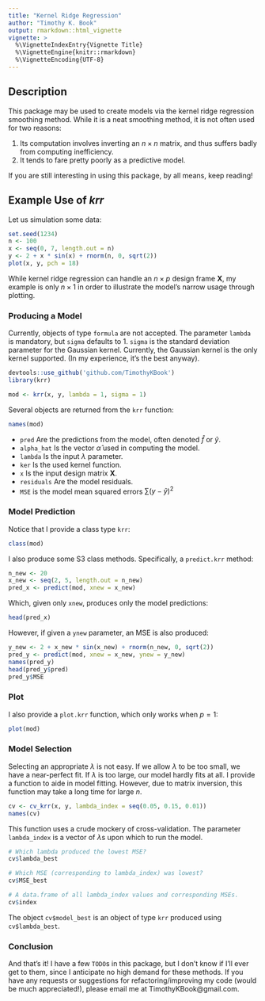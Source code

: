 ```yaml
---
title: "Kernel Ridge Regression"
author: "Timothy K. Book"
output: rmarkdown::html_vignette
vignette: >
  %\VignetteIndexEntry{Vignette Title}
  %\VignetteEngine{knitr::rmarkdown}
  %\VignetteEncoding{UTF-8}
---
```


## Description
This package may be used to create models via the kernel ridge regression
smoothing method. While it is a neat smoothing method, it is not often used for
two reasons:

1. Its computation involves inverting an $n \times n$ matrix, and thus suffers
badly from computing inefficiency.
1. It tends to fare pretty poorly as a predictive model.

If you are still interesting in using this package, by all means, keep reading!

## Example Use of _krr_
Let us simulation some data:
```r
set.seed(1234)
n <- 100
x <- seq(0, 7, length.out = n)
y <- 2 + x * sin(x) + rnorm(n, 0, sqrt(2))
plot(x, y, pch = 18)
```

While kernel ridge regression can handle an $n\times p$ design frame 
$\mathbf{X}$, my example is only $n\times 1$ in order to illustrate the model's
narrow usage through plotting.

### Producing a Model
Currently, objects of type `formula` are not accepted.  The parameter `lambda`
is mandatory, but `sigma` defaults to 1.  `sigma` is the standard deviation
parameter for the Gaussian kernel.  Currently, the Gaussian kernel is the only
kernel supported.  (In my experience, it's the best anyway).
```r
devtools::use_github('github.com/TimothyKBook')
library(krr)
```
```r
mod <- krr(x, y, lambda = 1, sigma = 1)
```
Several objects are returned from the `krr` function:
```r
names(mod)
```
* `pred` Are the predictions from the model, often denoted $\hat{f}$ or 
$\hat{y}$.
* `alpha_hat` Is the vector $\hat{\alpha}$ used in computing the model.
* `lambda` Is the input $\lambda$ parameter.
* `ker` Is the used kernel function.
* `x` Is the input design matrix $\mathbf{X}$.
* `residuals` Are the model residuals.
* `MSE` is the model mean squared errors $\sum (y - \hat{y})^2$

### Model Prediction
Notice that I provide a class type `krr`:
```r
class(mod)
```
I also produce some S3 class methods.  Specifically, a `predict.krr` method:
```r
n_new <- 20
x_new <- seq(2, 5, length.out = n_new)
pred_x <- predict(mod, xnew = x_new)
```
Which, given only `xnew`, produces only the model predictions:
```r
head(pred_x)
```
However, if given a `ynew` parameter, an MSE is also produced:
```r
y_new <- 2 + x_new * sin(x_new) + rnorm(n_new, 0, sqrt(2))
pred_y <- predict(mod, xnew = x_new, ynew = y_new)
names(pred_y)
head(pred_y$pred)
pred_y$MSE
```

### Plot
I also provide a `plot.krr` function, which only works when $p = 1$:
```r
plot(mod)
```

### Model Selection
Selecting an appropriate $\lambda$ is not easy.  If we allow $\lambda$ to be too
small, we have a near-perfect fit.  If $\lambda$ is too large, our model hardly
fits at all.  I provide a function to aide in model fitting.  However, due to
matrix inversion, this function may take a long time for large $n$.
```r
cv <- cv_krr(x, y, lambda_index = seq(0.05, 0.15, 0.01))
names(cv)
```
This function uses a crude mockery of cross-validation.  The parameter 
`lambda_index` is a vector of $\lambda$s upon which to run the model.
```r
# Which lambda produced the lowest MSE?
cv$lambda_best

# Which MSE (corresponding to lambda_index) was lowest?
cv$MSE_best

# A data.frame of all lambda_index values and corresponding MSEs.
cv$index
```
The object `cv$model_best` is an object of type `krr` produced using
`cv$lambda_best`.

### Conclusion
And that's it!  I have a few `TODO`s in this package, but I don't know if I'll
ever get to them, since I anticipate no high demand for these methods.  If you
have any requests or suggestions for refactoring/improving my code (would be
much appreciated!), please email me at TimothyKBook@gmail.com.

